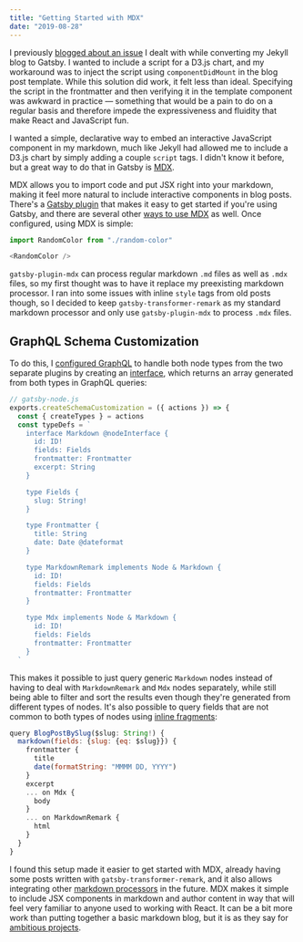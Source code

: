 ```yaml
---
title: "Getting Started with MDX"
date: "2019-08-28"
---
```


I previously [blogged about an issue](/blog/building-with-gatsby/) I dealt with while converting my Jekyll blog to Gatsby. I wanted to include a script for a D3.js chart, and my workaround was to inject the script using `componentDidMount` in the blog post template. While this solution did work, it felt less than ideal. Specifying the script in the frontmatter and then verifying it in the template component was awkward in practice — something that would be a pain to do on a regular basis and therefore impede the expressiveness and fluidity that make React and JavaScript fun.

I wanted a simple, declarative way to embed an interactive JavaScript component in my markdown, much like Jekyll had allowed me to include a D3.js chart by simply adding a couple `script` tags. I didn't know it before, but a great way to do that in Gatsby is [MDX](https://mdxjs.com/).

MDX allows you to import code and put JSX right into your markdown, making it feel more natural to include interactive components in blog posts. There's a [Gatsby plugin](https://www.gatsbyjs.org/packages/gatsby-plugin-mdx/) that makes it easy to get started if you're using Gatsby, and there are several other [ways to use MDX](https://mdxjs.com/getting-started) as well. Once configured, using MDX is simple:


<RandomColor />

```javascript
import RandomColor from "./random-color"

<RandomColor />
```

`gatsby-plugin-mdx` can process regular markdown `.md` files as well as `.mdx` files, so my first thought was to have it replace my preexisting markdown processor. I ran into some issues with inline `style` tags from old posts though, so I decided to keep `gatsby-transformer-remark` as my standard markdown processor and only use `gatsby-plugin-mdx` to process `.mdx` files.

## GraphQL Schema Customization

To do this, I [configured GraphQL](https://www.gatsbyjs.org/docs/schema-customization/#custom-interfaces-and-unions) to handle both node types from the two separate plugins by creating an [interface](https://graphql.org/learn/schema/#interfaces), which returns an array generated from both types in GraphQL queries:

```javascript
// gatsby-node.js
exports.createSchemaCustomization = ({ actions }) => {
  const { createTypes } = actions
  const typeDefs = `
    interface Markdown @nodeInterface {
      id: ID!
      fields: Fields
      frontmatter: Frontmatter
      excerpt: String
    }

    type Fields {
      slug: String!
    }

    type Frontmatter {
      title: String
      date: Date @dateformat
    }

    type MarkdownRemark implements Node & Markdown {
      id: ID!
      fields: Fields
      frontmatter: Frontmatter
    }

    type Mdx implements Node & Markdown {
      id: ID!
      fields: Fields
      frontmatter: Frontmatter
    }
  `
```

This makes it possible to just query generic `Markdown` nodes instead of having to deal with `MarkdownRemark` and `Mdx` nodes separately, while still being able to filter and sort the results even though they're generated from different types of nodes. It's also possible to query fields that are not common to both types of nodes using [inline fragments](https://graphql.org/learn/queries/#inline-fragments):

```javascript
query BlogPostBySlug($slug: String!) {
  markdown(fields: {slug: {eq: $slug}}) {
    frontmatter {
      title
      date(formatString: "MMMM DD, YYYY")
    }
    excerpt
    ... on Mdx {
      body
    }
    ... on MarkdownRemark {
      html
    }
  }
}
```

I found this setup made it easier to get started with MDX, already having some posts written with `gatsby-transformer-remark`, and it also allows integrating other [markdown processors](https://github.com/markdown/markdown.github.com/wiki/Implementations) in the future. MDX makes it simple to include JSX components in markdown and author content in way that will feel very familiar to anyone used to working with React. It can be a bit more work than putting together a basic markdown blog, but it is as they say for [ambitious projects](https://github.com/mdx-js/mdx).